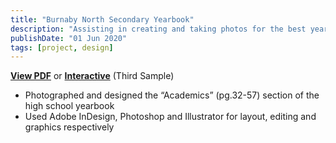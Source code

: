 ```yaml
---
title: "Burnaby North Secondary Yearbook"
description: "Assisting in creating and taking photos for the best yearbook of all time"
publishDate: "01 Jun 2020"
tags: [project, design]
---
```


[**View PDF**](https://www.friesens.com/wp-content/uploads/2021/02/2020BurnabyNorthResized.pdf) or
[**Interactive**](https://www.friesens.com/yearbooks/teachers-advisors/curriculum-guide/digital-sample-yearbooks/) (Third Sample)

- Photographed and designed the “Academics” (pg.32-57) section of the high school yearbook
- Used Adobe InDesign, Photoshop and Illustrator for layout, editing and graphics respectively
